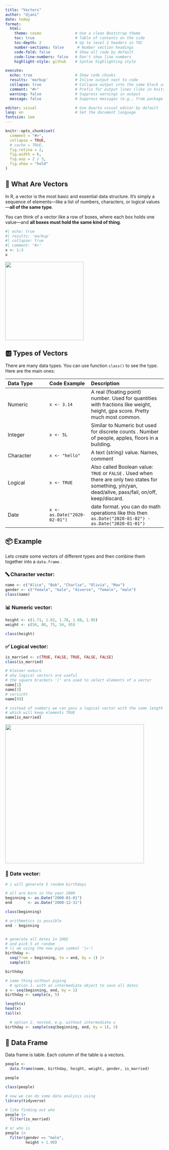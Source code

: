 ```yaml
---
title: "Vectors"
author: "djani"
date: today
format:
  html:
    theme: cosmo               # Use a clean Bootstrap theme
    toc: true                  # Table of contents on the side
    toc-depth: 2               # Up to level 2 headers in TOC
    number-sections: false      # Number section headings
    code-fold: false           # Show all code by default
    code-line-numbers: false   # Don't show line numbers
    highlight-style: github    # Syntax highlighting style

execute:
  echo: true                   # Show code chunks
  results: 'markup'            # Inline output next to code
  collapse: true               # Collapse output into the same block as code
  comment: "#>"                # Prefix for output lines (like in knitr)
  warning: false               # Suppress warnings in output
  message: false               # Suppress messages (e.g., from package loading)

editor: visual                 # Use Quarto visual editor by default
lang: en                       # Set the document language
fontsize: 1em     
---
```


```r
knitr::opts_chunk$set(
  comment = "#>",
  collapse = TRUE,
  # cache = TRUE,
  fig.retina = 2,
  fig.width = 6,
  fig.asp = 2 / 3,
  fig.show = "hold"
)
```

## 🧱 What Are Vectors

In R, a vector is the most basic and essential data structure. It’s simply a sequence of elements—like a list of numbers, characters, or logical values—**all of the same type**.

You can think of a vector like a row of boxes, where each box holds one value—and **all boxes must hold the same kind of thing**.

```r
#| echo: true
#| results: 'markup'
#| collapse: true
#| comment: "#>"
x <- 1:3
x
```

![](unbinding-1.png){width="249"}

## 🆎 Types of Vectors

There are many data types. You can use function `class()` to see the type. Here are the main ones:

| **Data Type** | **Code Example**             | **Description**                                                                                                                                         |
|:------------------|:------------------|:---------------------------------|
| Numeric       | `x <- 3.14`                  | A real (floating point) number. Used for quantities with fractions like weight, height, gpa score. Pretty much most common.                             |
| Integer       | `x <- 5L`                    | Similar to Numeric but used for discrete counts . Number of people, apples, floors in a building.                                                       |
| Character     | `x <- "hello"`               | A text (string) value. Names, comment                                                                                                                   |
| Logical       | `x <- TRUE`                  | Also called Boolean value: `TRUE` or `FALSE` . Used when there are only two states for something, yin/yan, dead/alive, pass/fail, on/off, keep/discard. |
| Date          | `x <- as.Date("2020-02-01")` | date format. you can do math operations like this then `as.Date("2020-01-02") - as.Date("2020-01-01")`                                                  |

## 📦 Example

Lets create some vectors of different types and then combine them together into a `data.frame` .

### 🔤 Character vector:

```r
name <- c("Alice", "Bob", "Charlie", "Olivia", "Max")
gender <- c("female", "male", "diverse", "female", "male")
class(name)
```

### 📊 Numeric vector:

```r
height <- c(1.71, 1.82, 1.78, 1.68, 1.95)
weight <- c(56, 80, 75, 54, 95)

class(height)
```

### ✅ Logical vector:

```r
is_married <- c(TRUE, FALSE, TRUE, FALSE, FALSE)
class(is_married)

# kleiner exkurs
# why logical vectors are useful
# the square brackets '[' are used to select elements of a vector
name[1]
name[3]
# vorsicht
name[99]

# instead of numbers we can pass a logical vector with the same length
# which will keep elements TRUE
name[is_married]
```

![](subsetting.png){width="441"}

### 📅 Date vector:

```r
# i will generate 5 random birthdays 

# all are born in the year 2000
beginning <- as.Date("2000-01-01")
end       <- as.Date("2000-12-31")

class(beginning)

# arithmetics is possible
end - beginning


# generate all dates in 2002
# and pick 5 at random
# (i am using the new pipe symbol '|>')
birthday <- 
  seq(from = beginning, to = end, by = 1) |>  
  sample(5)

birthday

# same thing without piping
  # option 1. with an intermediate object to save all dates
x <- seq(beginning, end, by = 1)
birthday <- sample(x, 5)

length(x)
head(x)
tail(x)

  # option 2. nested, e.g. without intermediate x
birthday <- sample(seq(beginning, end, by = 1), 5)
```

## 🧮 Data Frame

Data frame is table. Each column of the table is a vectors.

```r
people <- 
  data.frame(name, birthday, height, weight, gender, is_married)

people

class(people)

# now we can do some data analysis using
library(tidyverse)

# like finding out who
people |> 
  filter(is_married)

# or who is
people |> 
  filter(gender == "male",
         height > 1.90)
```

